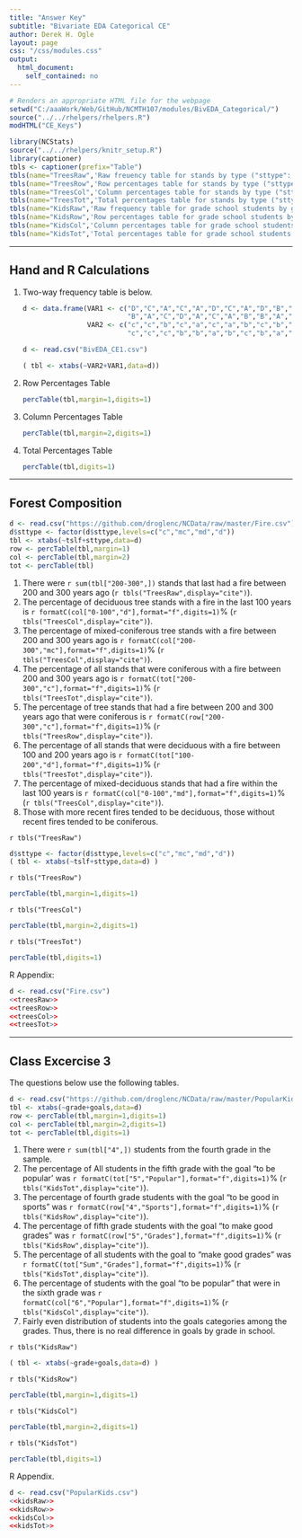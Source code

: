 ```yaml
---
title: "Answer Key"
subtitle: "Bivariate EDA Categorical CE"
author: Derek H. Ogle
layout: page
css: "/css/modules.css"
output:
  html_document:
    self_contained: no
---
```


```r
# Renders an appropriate HTML file for the webpage
setwd("C:/aaaWork/Web/GitHub/NCMTH107/modules/BivEDA_Categorical/")
source("../../rhelpers/rhelpers.R")
modHTML("CE_Keys")
```

```r
library(NCStats)
source("../../rhelpers/knitr_setup.R")
library(captioner)
tbls <- captioner(prefix="Table")
tbls(name="TreesRaw",'Raw freuency table for stands by type ("sttype": c="coniferous",mc="mostly coniferous",md="mostly deciduous", and d="deciduous" and years since last fire category (tslf).')
tbls(name="TreesRow",'Row percentages table for stands by type ("sttype": c="coniferous",mc="mostly coniferous",md="mostly deciduous", and d="deciduous" and years since last fire category (tslf).')
tbls(name="TreesCol",'Column percentages table for stands by type ("sttype": c="coniferous",mc="mostly coniferous",md="mostly deciduous", and d="deciduous" and years since last fire category (tslf).')
tbls(name="TreesTot",'Total percentages table for stands by type ("sttype": c="coniferous",mc="mostly coniferous",md="mostly deciduous", and d="deciduous" and years since last fire category (tslf).')
tbls(name="KidsRaw",'Raw frequency table for grade school students by goals and grade.')
tbls(name="KidsRow",'Row percentages table for grade school students by goals and grade.')
tbls(name="KidsCol",'Column percentages table for grade school students by goals and grade.')
tbls(name="KidsTot",'Total percentages table for grade school students by goals and grade.')
```

----

## Hand and R Calculations

<ol>
<li>Two-way frequency table is below.</li>
```r
d <- data.frame(VAR1 <- c("D","C","A","C","A","D","C","A","D","B","A","B",
                          "B","A","C","D","A","C","A","B","B","A","D","C","A","C","B","B"),
                VAR2 <- c("c","c","b","c","a","c","a","b","c","b","c","c","b","c","c",
                          "c","c","c","b","b","a","b","c","b","a","b","a","b"))
```
```r
d <- read.csv("BivEDA_CE1.csv")
```
```r
( tbl <- xtabs(~VAR2+VAR1,data=d))
```

<li>Row Percentages Table</li>
```r
percTable(tbl,margin=1,digits=1)
```

<li>Column Percentages Table</li>
```r
percTable(tbl,margin=2,digits=1)
```

<li>Total Percentages Table</li>
```r
percTable(tbl,digits=1)
```
</ol>

----

## Forest Composition

```r
d <- read.csv("https://github.com/droglenc/NCData/raw/master/Fire.csv")
d$sttype <- factor(d$sttype,levels=c("c","mc","md","d"))
tbl <- xtabs(~tslf+sttype,data=d)
row <- percTable(tbl,margin=1)
col <- percTable(tbl,margin=2)
tot <- percTable(tbl)
```

1. There were `r sum(tbl["200-300",])` stands that last had a fire between 200 and 300 years ago (`r tbls("TreesRaw",display="cite")`).
1. The percentage of deciduous tree stands with a fire in the last 100 years is `r formatC(col["0-100","d"],format="f",digits=1)`% (`r tbls("TreesCol",display="cite")`).
1. The percentage of mixed-coniferous tree stands with a fire between 200 and 300 years ago is `r formatC(col["200-300","mc"],format="f",digits=1)`% (`r tbls("TreesCol",display="cite")`).
1. The percentage of all stands that were coniferous with a fire between 200 and 300 years ago is `r formatC(tot["200-300","c"],format="f",digits=1)`% (`r tbls("TreesTot",display="cite")`).
1. The percentage of tree stands that had a fire between 200 and 300 years ago that were coniferous is `r formatC(row["200-300","c"],format="f",digits=1)`% (`r tbls("TreesRow",display="cite")`).
1. The percentage of all stands that were deciduous with a fire between 100 and 200 years ago is `r formatC(tot["100-200","d"],format="f",digits=1)`% (`r tbls("TreesTot",display="cite")`).
1. The percentage of mixed-deciduous stands that had a fire within the last 100 years is `r formatC(col["0-100","md"],format="f",digits=1)`% (`r tbls("TreesCol",display="cite")`).
1. Those with more recent fires tended to be deciduous, those without recent fires tended to be coniferous.

`r tbls("TreesRaw")`

```r
d$sttype <- factor(d$sttype,levels=c("c","mc","md","d"))
( tbl <- xtabs(~tslf+sttype,data=d) )
```

`r tbls("TreesRow")`

```r
percTable(tbl,margin=1,digits=1)
```

`r tbls("TreesCol")`

```r
percTable(tbl,margin=2,digits=1)
```

`r tbls("TreesTot")`

```r
percTable(tbl,digits=1)
```

R Appendix:
```r
d <- read.csv("Fire.csv")
<<treesRaw>>
<<treesRow>>
<<treesCol>>
<<treesTot>>
```


----

## Class Excercise 3

The questions below use the following tables.

```r
d <- read.csv("https://github.com/droglenc/NCData/raw/master/PopularKids.csv")
tbl <- xtabs(~grade+goals,data=d)
row <- percTable(tbl,margin=1,digits=1)
col <- percTable(tbl,margin=2,digits=1)
tot <- percTable(tbl,digits=1)
```

1. There were `r sum(tbl["4",])` students from the fourth grade in the sample.
1. The percentage of All students in the fifth grade with the goal "to be popular' was `r formatC(tot["5","Popular"],format="f",digits=1)`% (`r tbls("KidsTot",display="cite")`).
1. The percentage of fourth grade students with the goal "to be good in sports" was `r formatC(row["4","Sports"],format="f",digits=1)`% (`r tbls("KidsRow",display="cite")`).
1. The percentage of fifth grade students with the goal "to make good grades" was `r formatC(row["5","Grades"],format="f",digits=1)`% (`r tbls("KidsRow",display="cite")`).
1. The percentage of all students with the goal to "make good grades" was `r formatC(tot["Sum","Grades"],format="f",digits=1)`% (`r tbls("KidsTot",display="cite")`).
1. The percentage of students with the goal "to be popular" that were in the sixth grade was `r formatC(col["6","Popular"],format="f",digits=1)`% (`r tbls("KidsCol",display="cite")`).
1. Fairly even distribution of students into the goals categories among the grades.  Thus, there is no real difference in goals by grade in school.

`r tbls("KidsRaw")`

```r
( tbl <- xtabs(~grade+goals,data=d) )
```

`r tbls("KidsRow")`

```r
percTable(tbl,margin=1,digits=1)
```

`r tbls("KidsCol")`

```r
percTable(tbl,margin=2,digits=1)
```

`r tbls("KidsTot")`

```r
percTable(tbl,digits=1)
```

R Appendix.
```r
d <- read.csv("PopularKids.csv")
<<kidsRaw>>
<<kidsRow>>
<<kidsCol>>
<<kidsTot>>
```
